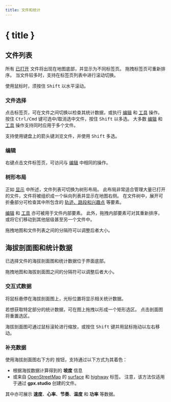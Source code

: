 ```yaml
---
title: 文件和统计
---
```


<script lang="ts">

    let gpxStatistics = writable(exampleGPXFile.getStatistics());
    let slicedGPXStatistics = writable(undefined);
    let additionalDatasets = writable(['speed', 'atemp']);
    let elevationFill = writable<'slope' | 'surface' | undefined>(undefined);
</script>

# { title }

## 文件列表

所有 [已打开](./menu/file) 文件将出现在地图底部，并显示为不同标签页。
拖拽标签页可重新排序。
当文件较多时，支持在标签页列表中进行滚动切换。

<DocsNote>

使用鼠标时，须按住 <kbd>Shift</kbd> 以水平滚动。

</DocsNote>

### 文件选择

点击标签页，可在文件之间切换以检查其统计数据，或执行 [编辑](./menu/edit) 和 [工具](./toolbar) 操作。
按住 <kbd>Ctrl/Cmd</kbd> 键可选中/取消选中文件，按住 <kbd>Shift</kbd> 以多选。
大多数 [编辑](./menu/edit) 和 [工具](./toolbar) 操作支持同时应用于多个文件。

<DocsNote>

支持使用键盘上的箭头键浏览文件，并使用 <kbd>Shift</kbd> 多选。

</DocsNote>

### 编辑

右键点击文件标签页，可访问与 [编辑](./menu/edit) 中相同的操作。

### 树形布局

正如 [显示](./menu/view) 中所述，文件列表可切换为树形布局。
此布局非常适合管理大量已打开的文件，文件将被组织成一个纵向列表并显示在地图右侧。
在文件树中，展开可折叠部分可检查其中所包含的 [轨迹、路段和兴趣点](./gpx) 等要素。

[编辑](./menu/edit) 和 [工具](./toolbar) 亦可被用于文件内部要素。
此外，拖拽内部要素可对其重新排序，或将它们移动到其他层级甚至另一个文件中。

<DocsNote>

拖拽地图和文件列表之间的分隔符可以调整后者大小。

</DocsNote>

## 海拔剖面图和统计数据

已选择文件的海拔剖面图和统计数据位于界面底部。

<DocsNote>

拖拽地图和海拔剖面图之间的分隔符可以调整后者大小。

</DocsNote>

### 交互式数据

将鼠标悬停在海拔剖面图上，光标位置将显示相关统计数据。

若想获取特定部分的统计数据，可在图上拖拽以形成一个矩形选区。
点击剖面图将重置选区。

海拔剖面图可通过鼠标滚轮进行缩放，或按住 <kbd>Shift</kbd> 键并用鼠标拖动以左右移动。

<div class="h-48 w-full">
    <ElevationProfile
        {gpxStatistics}
        {slicedGPXStatistics}
        additionalDatasets={$additionalDatasets}
        elevationFill={$elevationFill}
    />
</div>
<div class="flex flex-col items-center -mt-6">
    <div class="h-10 w-fit">
        <GPXStatistics
            {gpxStatistics}
            {slicedGPXStatistics}
            panelSize={120}
            orientation={'horizontal'}
        />
    </div>
</div>

### 补充数据

使用海拔剖面图右下方的 <kbd><ChartNoAxesColumn size="16" class="inline-block" style="margin-bottom: 2px"/></kbd> 按钮，支持通过以下方式为其着色：

- 根据海拔数据计算得到的 **坡度** 信息
- 或来自 <a href="https://www.openstreetmap.org/" target="_blank">OpenStreetMap</a> 的 <a href="https://wiki.openstreetmap.org/wiki/Key:surface" target="_blank">surface</a> 和 <a href="https://wiki.openstreetmap.org/wiki/Key:highway" target="_blank">highway</a> 标签。
  注意，该方法仅适用于通过 **gpx.studio** 创建的文件。

其中亦可展示 **速度**、**心率**、**节奏**、**温度** 和 **功率** 等数据。
